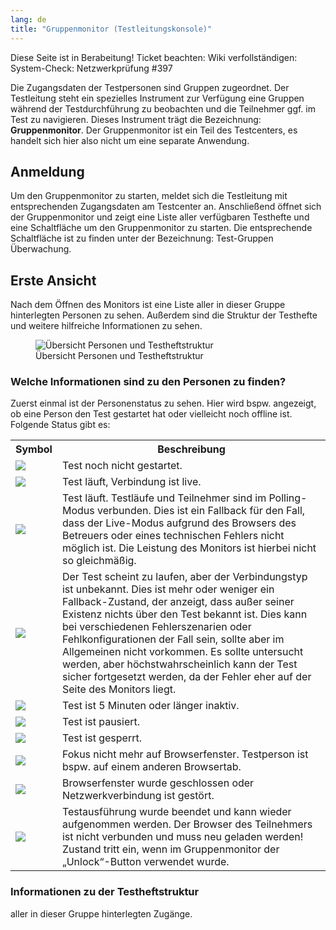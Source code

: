 ```yaml
---
lang: de
title: "Gruppenmonitor (Testleitungskonsole)"
---
```


::: {.callout-note}
Diese Seite ist in Berabeitung!
Ticket beachten: Wiki verfollständigen: System-Check: Netzwerkprüfung #397
:::


Die Zugangsdaten der Testpersonen sind Gruppen zugeordnet. Der Testleitung steht ein spezielles Instrument zur Verfügung eine Gruppen während der Testdurchführung zu beobachten und die Teilnehmer ggf. im Test zu navigieren. Dieses Instrument trägt die Bezeichnung: **Gruppenmonitor**. Der Gruppenmonitor ist ein Teil des Testcenters, es handelt sich hier also nicht um eine separate Anwendung. 

## Anmeldung

Um den Gruppenmonitor zu starten, meldet sich die Testleitung mit entsprechenden Zugangsdaten am Testcenter an. Anschließend öffnet sich der Gruppenmonitor und zeigt eine Liste aller verfügbaren Testhefte und eine Schaltfläche um den Gruppenmonitor zu starten. Die entsprechende Schaltfläche ist zu finden unter der Bezeichnung: Test-Gruppen Überwachung.

## Erste Ansicht

Nach dem Öffnen des Monitors ist eine Liste aller in dieser Gruppe hinterlegten Personen zu sehen. Außerdem sind die Struktur der Testhefte und weitere hilfreiche Informationen zu sehen.

![Übersicht Personen und Testheftstruktur](GM_Personenliste_Testhefte.png)

### Welche Informationen sind zu den Personen zu finden?

Zuerst einmal ist der Personenstatus zu sehen. Hier wird bspw. angezeigt, ob eine Person den Test gestartet hat oder vielleicht noch offline ist. Folgende Status gibt es:


```{=html}
<table>
<tr>
    <th><b>Symbol</b></th>
    <th><b>Beschreibung</b></th>
</tr>
<tr>
    <td><img src="Pictures_GM/GM_Status_offline.png" ></td>
    <td>Test noch nicht gestartet.</td>
</tr>
<tr>
    <td><img src="GM_Status_Connection_Websocket.png" ></td>
    <td>Test läuft, Verbindung ist live.</td>
</tr>
<tr>
    <td><img src="GM_Status_Connection_polling.png" ></td>
    <td>Test läuft. Testläufe und Teilnehmer sind im Polling-Modus verbunden. Dies ist ein Fallback für den Fall, dass der Live-Modus aufgrund des Browsers des Betreuers oder eines technischen Fehlers nicht möglich ist. Die Leistung des Monitors ist hierbei nicht so gleichmäßig.</td>
</tr>
<tr>
    <td><img src="GM_Status_ok.png" ></td>
    <td>Der Test scheint zu laufen, aber der Verbindungstyp ist unbekannt. Dies ist mehr oder weniger ein Fallback-Zustand, der anzeigt, dass außer seiner Existenz nichts über den Test bekannt ist. Dies kann bei verschiedenen Fehlerszenarien oder Fehlkonfigurationen der Fall sein, sollte aber im Allgemeinen nicht vorkommen. Es sollte untersucht werden, aber höchstwahrscheinlich kann der Test sicher fortgesetzt werden, da der Fehler eher auf der Seite des Monitors liegt.</td>
</tr>
<tr>
    <td><img src="GM_Status_Idle.png" ></td>
    <td>Test ist 5 Minuten oder länger inaktiv.</td>
</tr>
<tr>
    <td><img src="GM_Status_Pause.png" ></td>
    <td>Test ist pausiert.</td>
</tr>
<tr>
    <td><img src="GM_Status_Locked.png" ></td>
    <td>Test ist gesperrt.</td>
</tr>
<tr>
    <td><img src="GM_Status_Focus_lost.png" ></td>
    <td>Fokus nicht mehr auf Browserfenster. Testperson ist bspw. auf einem anderen Browsertab.</td>
</tr>
<tr>
    <td><img src="GM_Status_Connection_lost.png" ></td>
    <td>Browserfenster wurde geschlossen oder Netzwerkverbindung ist gestört.</td>
</tr>
<tr>
    <td><img src="GM_Status_Controller_terminated.png" ></td>
    <td>Testausführung wurde beendet und kann wieder aufgenommen werden. Der Browser des Teilnehmers ist nicht verbunden und muss neu geladen werden! Zustand tritt ein, wenn im Gruppenmonitor der „Unlock“-Button verwendet wurde.</td>
</tr>

</table>

```





### Informationen zu der Testheftstruktur



















aller in dieser Gruppe hinterlegten Zugänge.






